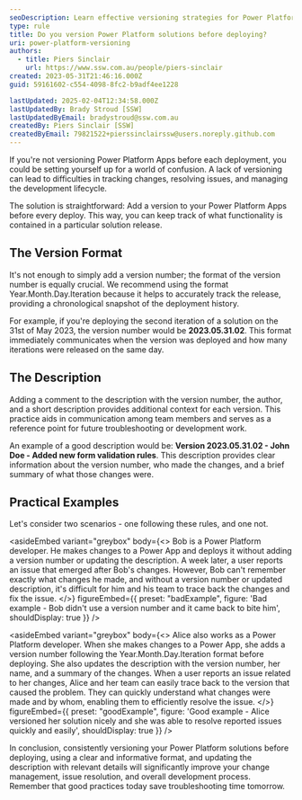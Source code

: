```yaml
---
seoDescription: Learn effective versioning strategies for Power Platform solutions to enhance tracking, deployment, and development lifecycle management.
type: rule
title: Do you version Power Platform solutions before deploying?
uri: power-platform-versioning
authors:
  - title: Piers Sinclair
    url: https://www.ssw.com.au/people/piers-sinclair
created: 2023-05-31T21:46:16.000Z
guid: 59161602-c554-4098-8fc2-b9adf4ee1228

lastUpdated: 2025-02-04T12:34:58.000Z
lastUpdatedBy: Brady Stroud [SSW]
lastUpdatedByEmail: bradystroud@ssw.com.au
createdBy: Piers Sinclair [SSW]
createdByEmail: 79821522+pierssinclairssw@users.noreply.github.com
---
```


If you're not versioning Power Platform Apps before each deployment, you could be setting yourself up for a world of confusion. A lack of versioning can lead to difficulties in tracking changes, resolving issues, and managing the development lifecycle.

The solution is straightforward: Add a version to your Power Platform Apps before every deploy. This way, you can keep track of what functionality is contained in a particular solution release.
## The Version Format

It's not enough to simply add a version number; the format of the version number is equally crucial. We recommend using the format Year.Month.Day.Iteration because it helps to accurately track the release, providing a chronological snapshot of the deployment history.

For example, if you're deploying the second iteration of a solution on the 31st of May 2023, the version number would be **2023.05.31.02**. This format immediately communicates when the version was deployed and how many iterations were released on the same day.

## The Description

Adding a comment to the description with the version number, the author, and a short description provides additional context for each version. This practice aids in communication among team members and serves as a reference point for future troubleshooting or development work.

An example of a good description would be: **Version 2023.05.31.02 - John Doe - Added new form validation rules**. This description provides clear information about the version number, who made the changes, and a brief summary of what those changes were.

## Practical Examples

Let's consider two scenarios - one following these rules, and one not.

<asideEmbed
  variant="greybox"
  body={<>
    Bob is a Power Platform developer. He makes changes to a Power App and deploys it without adding a version number or updating the description. A week later, a user reports an issue that emerged after Bob's changes. However, Bob can't remember exactly what changes he made, and without a version number or updated description, it's difficult for him and his team to trace back the changes and fix the issue.
  </>}
  figureEmbed={{
    preset: "badExample",
    figure: 'Bad example - Bob didn\'t use a version number and it came back to bite him',
    shouldDisplay: true
  }}
/>

<asideEmbed
  variant="greybox"
  body={<>
    Alice also works as a Power Platform developer. When she makes changes to a Power App, she adds a version number following the Year.Month.Day.Iteration format before deploying. She also updates the description with the version number, her name, and a summary of the changes. When a user reports an issue related to her changes, Alice and her team can easily trace back to the version that caused the problem. They can quickly understand what changes were made and by whom, enabling them to efficiently resolve the issue.
  </>}
  figureEmbed={{
    preset: "goodExample",
    figure: 'Good example - Alice versioned her solution nicely and she was able to resolve reported issues quickly and easily',
    shouldDisplay: true
  }}
/>

In conclusion, consistently versioning your Power Platform solutions before deploying, using a clear and informative format, and updating the description with relevant details will significantly improve your change management, issue resolution, and overall development process. Remember that good practices today save troubleshooting time tomorrow.
